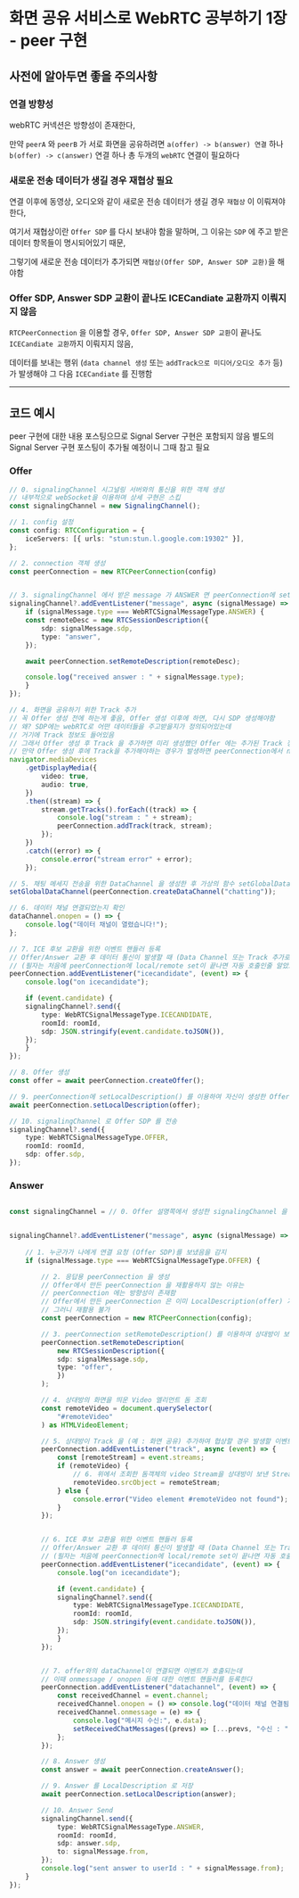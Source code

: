 # 화면 공유 서비스로 WebRTC 공부하기 1장 - peer 구현


## 사전에 알아두면 좋을 주의사항

### 연결 방향성

webRTC 커넥션은 방향성이 존재한다,

만약 `peerA` 와 `peerB` 가 서로 화면을 공유하려면 `a(offer) -> b(answer) 연결` 하나 `b(offer) -> c(answer)` 연결 하나 총 두개의 `webRTC` 연결이 필요하다

### 새로운 전송 데이터가 생길 경우 재협상 필요

연결 이후에 동영상, 오디오와 같이 새로운 전송 데이터가 생길 경우 `재협상` 이 이뤄져야한다,

여기서 재협상이란 `Offer SDP` 를 다시 보내야 함을 말하며, 그 이유는 `SDP` 에 주고 받은 데이터 항목들이 명시되어있기 때문,

그렇기에 새로운 전송 데이터가 추가되면 `재협상(Offer SDP, Answer SDP 교환)`을 해야함

### Offer SDP, Answer SDP 교환이 끝나도 ICECandiate 교환까지 이뤄지지 않음

`RTCPeerConnection` 을 이용할 경우, `Offer SDP, Answer SDP 교환`이 끝나도 `ICECandiate 교환`까지 이뤄지지 않음,

데이터를 보내는 행위 (`data channel 생성` 또는 `addTrack으로 미디어/오디오 추가` 등) 가 발생해야 그 다음 `ICECandiate` 를 진행함

---

## 코드 예시

peer 구현에 대한 내용 포스팅으므로 Signal Server 구현은 포함되지 않음
별도의 Signal Server 구현 포스팅이 추가될 예정이니 그때 참고 필요

### Offer

```ts
// 0. signalingChannel 시그널링 서버와의 통신을 위한 객체 생성
// 내부적으로 webSocket을 이용하며 상세 구현은 스킵
const signalingChannel = new SignalingChannel();

// 1. config 설정
const config: RTCConfiguration = {
    iceServers: [{ urls: "stun:stun.l.google.com:19302" }],
};

// 2. connection 객체 생성
const peerConnection = new RTCPeerConnection(config)


// 3. signalingChannel 에서 받은 message 가 ANSWER 면 peerConnection에 setRemoteDescription() 을 이용하여 응답받은 Answer SDP를 등록하는 이벤트 핸들러 등록
signalingChannel?.addEventListener("message", async (signalMessage) => {
    if (signalMessage.type === WebRTCSignalMessageType.ANSWER) {
    const remoteDesc = new RTCSessionDescription({
        sdp: signalMessage.sdp,
        type: "answer",
    });

    await peerConnection.setRemoteDescription(remoteDesc);

    console.log("received answer : " + signalMessage.type);
    }
});

// 4. 화면을 공유하기 위한 Track 추가
// 꼭 Offer 생성 전에 하는게 좋음, Offer 생성 이후에 하면, 다시 SDP 생성해야함
// 왜? SDP에는 webRTC로 어떤 데이터들을 주고받을지가 정의되어있는데
// 거기에 Track 정보도 들어있음
// 그래서 Offer 생성 후 Track 을 추가하면 미리 생성했던 Offer 에는 추가된 Track 정보가 없음
// 만약 Offer 생성 후에 Track을 추가해야하는 경우가 발생하면 peerConnection에서 negotiationneeded 이벤트를 감지해서 새로운 Offer를 생성후 Send 해야함
navigator.mediaDevices
    .getDisplayMedia({
        video: true,
        audio: true,
    })
    .then((stream) => {
        stream.getTracks().forEach((track) => {
            console.log("stream : " + stream);
            peerConnection.addTrack(track, stream);
        });
    })
    .catch((error) => {
        console.error("stream error" + error);
    });

// 5. 채팅 메세지 전송을 위한 DataChannel 을 생성한 후 가상의 함수 setGlobalDataChannel() 를 이용하여  전역으로 등록한다
setGlobalDataChannel(peerConnection.createDataChannel("chatting"));

// 6. 데이터 채널 연결되었는지 확인
dataChannel.onopen = () => {
    console.log("데이터 채널이 열렸습니다!");
};

// 7. ICE 후보 교환을 위한 이벤트 핸들러 등록
// Offer/Answer 교환 후 데이터 통신이 발생할 때 (Data Channel 또는 Track 추가로 인한 Media Stream 통신) 호출 됨
// (필자는 처음에 peerConnection에 local/remote set이 끝나면 자동 호출인줄 알았으나 그게 아니다, 실제로 데이터를 주고받는 행위가 발생하기 전에 호출된다)
peerConnection.addEventListener("icecandidate", (event) => {
    console.log("on icecandidate");

    if (event.candidate) {
    signalingChannel?.send({
        type: WebRTCSignalMessageType.ICECANDIDATE,
        roomId: roomId,
        sdp: JSON.stringify(event.candidate.toJSON()),
    });
    }
});

// 8. Offer 생성
const offer = await peerConnection.createOffer();

// 9. peerConnection에 setLocalDescription() 를 이용하여 자신이 생성한 Offer SDP 등록
await peerConnection.setLocalDescription(offer);

// 10. signalingChannel 로 Offer SDP 를 전송
signalingChannel?.send({
    type: WebRTCSignalMessageType.OFFER,
    roomId: roomId,
    sdp: offer.sdp,
});

```

### Answer

```ts

const signalingChannel = // 0. Offer 설명쪽에서 생성한 signalingChannel 을 그대로 사용


signalingChannel?.addEventListener("message", async (signalMessage) => {
    
    // 1. 누군가가 나에게 연결 요청 (Offer SDP)를 보냈음을 감지
    if (signalMessage.type === WebRTCSignalMessageType.OFFER) {

        // 2. 응답용 peerConnection 을 생성
        // Offer에서 만든 peerConnection 을 재활용하지 않는 이유는
        // peerConnection 에는 방향성이 존재함
        // Offer에서 만든 peerConnection 은 이미 LocalDescription(offer) 가 셋팅되어있음
        // 그러니 재활용 불가
        const peerConnection = new RTCPeerConnection(config);

        // 3. peerConnection setRemoteDescription() 를 이용하여 상대방이 보낸 Offer SDP를 저장
        peerConnection.setRemoteDescription(
            new RTCSessionDescription({
            sdp: signalMessage.sdp,
            type: "offer",
            })
        );

        // 4. 상대방의 화면을 띄운 Video 엘리먼트 돔 조회
        const remoteVideo = document.querySelector(
            "#remoteVideo"
        ) as HTMLVideoElement;

        // 5. 상대방이 Track 을 (예 : 화면 공유) 추가하여 협상할 경우 발생할 이벤트 핸들러 등록
        peerConnection.addEventListener("track", async (event) => {
            const [remoteStream] = event.streams;
            if (remoteVideo) {
                // 6. 위에서 조회한 돔객체의 video Stream을 상대방이 보낸 Stream으로 갈아끼기
                remoteVideo.srcObject = remoteStream;
            } else {
                console.error("Video element #remoteVideo not found");
            }
        });


        // 6. ICE 후보 교환을 위한 이벤트 핸들러 등록
        // Offer/Answer 교환 후 데이터 통신이 발생할 때 (Data Channel 또는 Track 추가로 인한 Media Stream 통신) 호출 됨
        // (필자는 처음에 peerConnection에 local/remote set이 끝나면 자동 호출인줄 알았으나 그게 아니다, 실제로 데이터를 주고받는 행위가 발생하기 전에 호출된다)
        peerConnection.addEventListener("icecandidate", (event) => {
            console.log("on icecandidate");

            if (event.candidate) {
            signalingChannel?.send({
                type: WebRTCSignalMessageType.ICECANDIDATE,
                roomId: roomId,
                sdp: JSON.stringify(event.candidate.toJSON()),
            });
            }
        });


        // 7. offer와의 dataChannel이 연결되면 이벤트가 호출되는데
        // 이때 onmessage / onopen 등에 대한 이벤트 핸들러를 등록한다 
        peerConnection.addEventListener("datachannel", (event) => {
            const receivedChannel = event.channel;
            receivedChannel.onopen = () => console.log("데이터 채널 연결됨!");
            receivedChannel.onmessage = (e) => {
                console.log("메시지 수신:", e.data);
                setReceivedChatMessages((prevs) => [...prevs, "수신 : " + e.data]);
            };
        });

        // 8. Answer 생성
        const answer = await peerConnection.createAnswer();

        // 9. Answer 를 LocalDescription 로 저장
        await peerConnection.setLocalDescription(answer);

        // 10. Answer Send
        signalingChannel.send({
            type: WebRTCSignalMessageType.ANSWER,
            roomId: roomId,
            sdp: answer.sdp,
            to: signalMessage.from,
        });
        console.log("sent answer to userId : " + signalMessage.from);
    }
});

```










